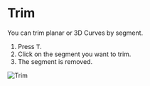 
# Trim

<Reference shortcut="T" command="Trim" button="Toolbar" />

You can trim planar or 3D Curves by segment. 

1. Press <kbd>T</kbd>.
2. Click on the segment you want to trim.
3. The segment is removed.

![Trim](/img/trim.gif)






